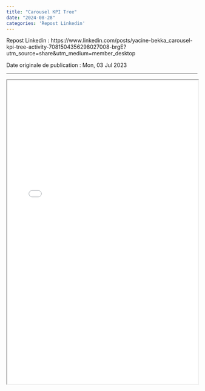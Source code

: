 ---
title: "Carousel KPI Tree"
date: "2024-08-28"
categories: 'Repost Linkedin'
---

Repost Linkedin : https://www.linkedin.com/posts/yacine-bekka_carousel-kpi-tree-activity-7081504356298027008-brgE?utm_source=share&utm_medium=member_desktop

Date originale de publication : Mon, 03 Jul 2023

---

```{=html}
<iframe width="100%" height="800" src="post_48.pdf" title="Carousel KPI Tree"></iframe>
```
